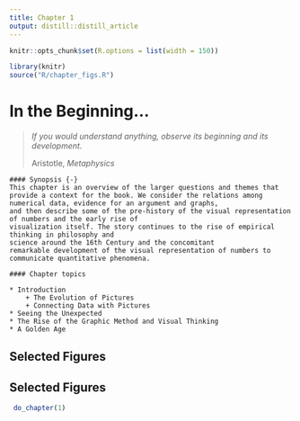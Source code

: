 ```yaml
---
title: Chapter 1
output: distill::distill_article
---
```


<script src="https://ajax.googleapis.com/ajax/libs/jquery/3.1.1/jquery.min.js"></script>

<style>
.zoomDiv {
  opacity: 0;
  position: fixed;
  top: 50%;
  left: 50%;
  z-index: 50;
  transform: translate(-50%, -50%);
  box-shadow: 10px 10px 50px #888888;
  max-height:100%;
}

.zoomImg {
  width: 100%;
}
</style>


<script type="text/javascript">
  $(document).ready(function() {
    $('body').prepend("<div class=\"zoomDiv\"><img src=\"\" class=\"zoomImg\"></div>");
    // onClick function for all plots (img's)
    $('img:not(.zoomImg)').click(function() {
      $('.zoomImg').attr('src', $(this).attr('src'));
      $('.zoomDiv').css({opacity: '1', width: '55%'});
    });
    // onClick function for zoomImg
    $('img.zoomImg').click(function() {
      $('.zoomDiv').css({opacity: '0', width: '0%'});
    });
  });
</script>

```r
knitr::opts_chunk$set(R.options = list(width = 150))

library(knitr)
source("R/chapter_figs.R")
```
# In the Beginning... {#ch01-intro}

> *If you would understand anything, observe its beginning and its development.*
>
> Aristotle, *Metaphysics*

```block
#### Synopsis {-}
This chapter is an overview of the larger questions and themes that
provide a context for the book. We consider the relations among numerical data, evidence for an argument and graphs,
and then describe some of the pre-history of the visual representation of numbers and the early rise of 
visualization itself. The story continues to the rise of empirical thinking in philosophy and
science around the 16th Century and the concomitant
remarkable development of the visual representation of numbers to communicate quantitative phenomena.
```


```block
#### Chapter topics

* Introduction
	+ The Evolution of Pictures
	+ Connecting Data with Pictures
* Seeing the Unexpected
* The Rise of the Graphic Method and Visual Thinking 
* A Golden Age

```

## Selected Figures


## Selected Figures

```r
 do_chapter(1)
```
